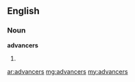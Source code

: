 ==English==
===Noun===
'''advancers'''
# {{plural of|[[advancer]]}}

[[ar:advancers]]
[[mg:advancers]]
[[my:advancers]]